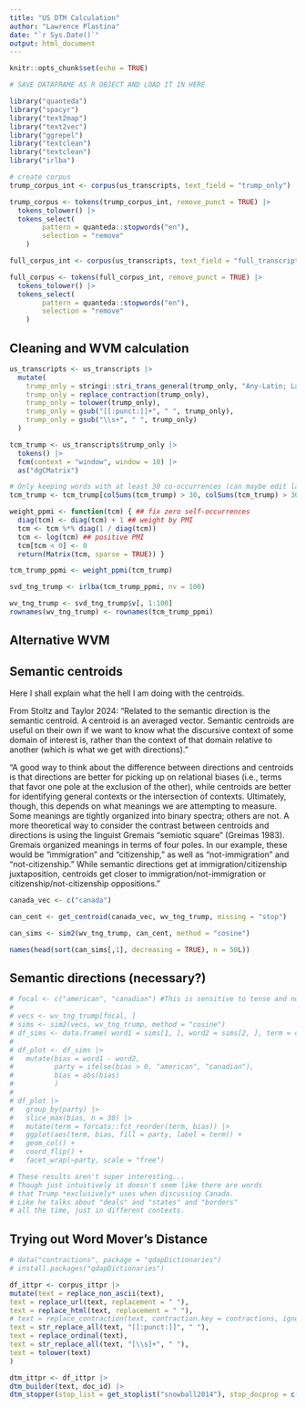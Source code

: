 ```yaml
---
title: "US DTM Calculation"
author: "Lawrence Plastina"
date: "`r Sys.Date()`"
output: html_document
---
```


```r
knitr::opts_chunk$set(echo = TRUE)
```

```r
# SAVE DATAFRAME AS R OBJECT AND LOAD IT IN HERE

library("quanteda")
library("spacyr")
library("text2map") 
library("text2vec")
library("ggrepel")
library("textclean")
library("textclean")
library("irlba")

# create corpus
trump_corpus_int <- corpus(us_transcripts, text_field = "trump_only") 

trump_corpus <- tokens(trump_corpus_int, remove_punct = TRUE) |>
  tokens_tolower() |>
  tokens_select(
        pattern = quanteda::stopwords("en"),
        selection = "remove"
    )

full_corpus_int <- corpus(us_transcripts, text_field = "full_transcript")

full_corpus <- tokens(full_corpus_int, remove_punct = TRUE) |>
  tokens_tolower() |>
  tokens_select(
        pattern = quanteda::stopwords("en"),
        selection = "remove"
    )
```

## Cleaning and WVM calculation

```r
us_transcripts <- us_transcripts |> 
  mutate(
    trump_only = stringi::stri_trans_general(trump_only, "Any-Latin; Latin-ASCII"),
    trump_only = replace_contraction(trump_only),
    trump_only = tolower(trump_only),
    trump_only = gsub("[[:punct:]]+", " ", trump_only),
    trump_only = gsub("\\s+", " ", trump_only)
  )

tcm_trump <- us_transcripts$trump_only |> 
  tokens() |> 
  fcm(context = "window", window = 10) |> 
  as("dgCMatrix")

# Only keeping words with at least 30 co-occurrences (can maybe edit later?)
tcm_trump <- tcm_trump[colSums(tcm_trump) > 30, colSums(tcm_trump) > 30]

weight_ppmi <- function(tcm) { ## fix zero self-occurrences 
  diag(tcm) <- diag(tcm) + 1 ## weight by PMI 
  tcm <- tcm %*% diag(1 / diag(tcm)) 
  tcm <- log(tcm) ## positive PMI 
  tcm[tcm < 0] <- 0 
  return(Matrix(tcm, sparse = TRUE)) }

tcm_trump_ppmi <- weight_ppmi(tcm_trump)

svd_tng_trump <- irlba(tcm_trump_ppmi, nv = 100)

wv_tng_trump <- svd_tng_trump$v[, 1:100]
rownames(wv_tng_trump) <- rownames(tcm_trump_ppmi)
```

## Alternative WVM 

## Semantic centroids

Here I shall explain what the hell I am doing with the centroids. 

From Stoltz and Taylor 2024: "Related to the semantic direction is the semantic centroid. A centroid is an averaged vector. Semantic centroids are useful on their own if we want to know what the discursive context of some domain of interest is, rather than the context of that domain relative to another (which is what we get with directions)."

"A good way to think about the difference between directions and centroids is that directions are better for picking up on relational biases (i.e., terms that favor one pole at the exclusion of the other), while centroids are better for identifying general contexts or the intersection of contexts. Ultimately, though, this depends on what meanings we are attempting to measure. Some meanings are tightly organized into binary spectra; others are not. A more theoretical way to consider the contrast between centroids and directions is using the linguist Gremais “semiotic square” (Greimas 1983). Gremais organized meanings in terms of four poles. In our example, these would be “immigration” and “citizenship,” as well as “not-immigration” and “not-citizenship.” While semantic directions get at immigration/citizenship juxtaposition, centroids get closer to immigration/not-immigration or citizenship/not-citizenship oppositions."


```r
canada_vec <- c("canada")

can_cent <- get_centroid(canada_vec, wv_tng_trump, missing = "stop")

can_sims <- sim2(wv_tng_trump, can_cent, method = "cosine")

names(head(sort(can_sims[,1], decreasing = TRUE), n = 50L))
```

## Semantic directions (necessary?)

```r
# focal <- c("american", "canadian") #This is sensitive to tense and number, remember!!
# 
# vecs <- wv_tng_trump[focal, ] 
# sims <- sim2(vecs, wv_tng_trump, method = "cosine") 
# df_sims <- data.frame( word1 = sims[1, ], word2 = sims[2, ], term = colnames(sims) )
# 
# df_plot <- df_sims |> 
#   mutate(bias = word1 - word2, 
#          party = ifelse(bias > 0, "american", "canadian"), 
#          bias = abs(bias) 
#          ) 
# 
# df_plot |> 
#   group_by(party) |> 
#   slice_max(bias, n = 30) |> 
#   mutate(term = forcats::fct_reorder(term, bias)) |> 
#   ggplot(aes(term, bias, fill = party, label = term)) +
#   geom_col() + 
#   coord_flip() + 
#   facet_wrap(~party, scale = "free")

# These results aren't super interesting...
# Though just intuitively it doesn't seem like there are words
# that Trump *exclusively* uses when discussing Canada.
# Like he talks about "deals" and "states" and "borders"
# all the time, just in different contexts.
```

## Trying out Word Mover's Distance

```r
# data("contractions", package = "qdapDictionaries") 
# install.packages("qdapDictionaries")

df_ittpr <- corpus_ittpr |> 
mutate(text = replace_non_ascii(text), 
text = replace_url(text, replacement = " "), 
text = replace_html(text, replacement = " "), 
# text = replace_contraction(text, contraction.key = contractions, ignore.case = TRUE), 
text = str_replace_all(text, "[[:punct:]]", " "), 
text = replace_ordinal(text), 
text = str_replace_all(text, "[\\s]+", " "), 
text = tolower(text) 
) 

dtm_ittpr <- df_ittpr |> 
dtm_builder(text, doc_id) |> 
dtm_stopper(stop_list = get_stoplist("snowball2014"), stop_docprop = c(.01, Inf))
```

